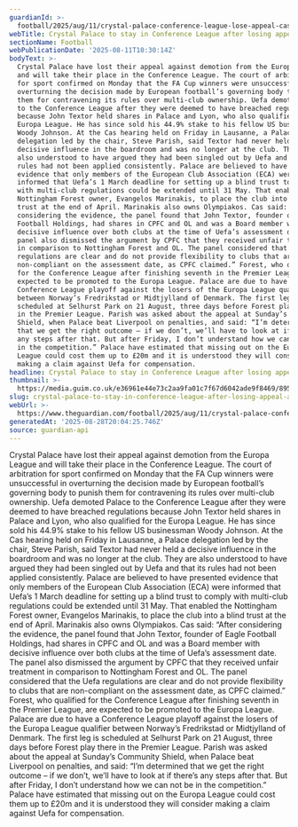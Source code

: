 ```yaml
---
guardianId: >-
  football/2025/aug/11/crystal-palace-conference-league-lose-appeal-cas-europa-league
webTitle: Crystal Palace to stay in Conference League after losing appeal at Cas
sectionName: Football
webPublicationDate: '2025-08-11T10:30:14Z'
bodyText: >-
  Crystal Palace have lost their appeal against demotion from the Europa League
  and will take their place in the Conference League. The court of arbitration
  for sport confirmed on Monday that the FA Cup winners were unsuccessful in
  overturning the decision made by European football’s governing body to punish
  them for contravening its rules over multi-club ownership. Uefa demoted Palace
  to the Conference League after they were deemed to have breached regulations
  because John Textor held shares in Palace and Lyon, who also qualified for the
  Europa League. He has since sold his 44.9% stake to his fellow US businessman
  Woody Johnson. At the Cas hearing held on Friday in Lausanne, a Palace
  delegation led by the chair, Steve Parish, said Textor had never held a
  decisive influence in the boardroom and was no longer at the club. They are
  also understood to have argued they had been singled out by Uefa and that its
  rules had not been applied consistently. Palace are believed to have presented
  evidence that only members of the European Club Association (ECA) were
  informed that Uefa’s 1 March deadline for setting up a blind trust to comply
  with multi-club regulations could be extended until 31 May. That enabled the
  Nottingham Forest owner, Evangelos Marinakis, to place the club into a blind
  trust at the end of April. Marinakis also owns Olympiakos. Cas said: “After
  considering the evidence, the panel found that John Textor, founder of Eagle
  Football Holdings, had shares in CPFC and OL and was a Board member with
  decisive influence over both clubs at the time of Uefa’s assessment date. The
  panel also dismissed the argument by CPFC that they received unfair treatment
  in comparison to Nottingham Forest and OL. The panel considered that the Uefa
  regulations are clear and do not provide flexibility to clubs that are
  non-compliant on the assessment date, as CPFC claimed.” Forest, who qualified
  for the Conference League after finishing seventh in the Premier League, are
  expected to be promoted to the Europa League. Palace are due to have a
  Conference League playoff against the losers of the Europa League qualifier
  between Norway’s Fredrikstad or Midtjylland of Denmark. The first leg is
  scheduled at Selhurst Park on 21 August, three days before Forest play there
  in the Premier League. Parish was asked about the appeal at Sunday’s Community
  Shield, when Palace beat Liverpool on penalties, and said: “I’m determined
  that we get the right outcome – if we don’t, we’ll have to look at if there’s
  any steps after that. But after Friday, I don’t understand how we can not be
  in the competition.” Palace have estimated that missing out on the Europa
  League could cost them up to £20m and it is understood they will consider
  making a claim against Uefa for compensation.
headline: Crystal Palace to stay in Conference League after losing appeal at Cas
thumbnail: >-
  https://media.guim.co.uk/e36961e44e73c2aa9fa01c7f67d6042ade9f8469/895_0_6286_5029/500.jpg
slug: crystal-palace-to-stay-in-conference-league-after-losing-appeal-at-cas
webUrl: >-
  https://www.theguardian.com/football/2025/aug/11/crystal-palace-conference-league-lose-appeal-cas-europa-league
generatedAt: '2025-08-28T20:04:25.746Z'
source: guardian-api
---
```

Crystal Palace have lost their appeal against demotion from the Europa League and will take their place in the Conference League. The court of arbitration for sport confirmed on Monday that the FA Cup winners were unsuccessful in overturning the decision made by European football’s governing body to punish them for contravening its rules over multi-club ownership. Uefa demoted Palace to the Conference League after they were deemed to have breached regulations because John Textor held shares in Palace and Lyon, who also qualified for the Europa League. He has since sold his 44.9% stake to his fellow US businessman Woody Johnson. At the Cas hearing held on Friday in Lausanne, a Palace delegation led by the chair, Steve Parish, said Textor had never held a decisive influence in the boardroom and was no longer at the club. They are also understood to have argued they had been singled out by Uefa and that its rules had not been applied consistently. Palace are believed to have presented evidence that only members of the European Club Association (ECA) were informed that Uefa’s 1 March deadline for setting up a blind trust to comply with multi-club regulations could be extended until 31 May. That enabled the Nottingham Forest owner, Evangelos Marinakis, to place the club into a blind trust at the end of April. Marinakis also owns Olympiakos. Cas said: “After considering the evidence, the panel found that John Textor, founder of Eagle Football Holdings, had shares in CPFC and OL and was a Board member with decisive influence over both clubs at the time of Uefa’s assessment date. The panel also dismissed the argument by CPFC that they received unfair treatment in comparison to Nottingham Forest and OL. The panel considered that the Uefa regulations are clear and do not provide flexibility to clubs that are non-compliant on the assessment date, as CPFC claimed.” Forest, who qualified for the Conference League after finishing seventh in the Premier League, are expected to be promoted to the Europa League. Palace are due to have a Conference League playoff against the losers of the Europa League qualifier between Norway’s Fredrikstad or Midtjylland of Denmark. The first leg is scheduled at Selhurst Park on 21 August, three days before Forest play there in the Premier League. Parish was asked about the appeal at Sunday’s Community Shield, when Palace beat Liverpool on penalties, and said: “I’m determined that we get the right outcome – if we don’t, we’ll have to look at if there’s any steps after that. But after Friday, I don’t understand how we can not be in the competition.” Palace have estimated that missing out on the Europa League could cost them up to £20m and it is understood they will consider making a claim against Uefa for compensation.

